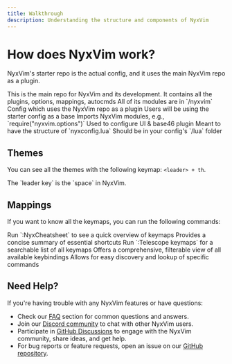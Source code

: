 ```yaml
---
title: Walkthrough
description: Understanding the structure and components of NyxVim
---
```


# How does NyxVim work?

NyxVim's starter repo is the actual config, and it uses the main NyxVim repo as a plugin.

<CardGroup cols={2}>
  <Card title="NyxVim" icon="code-branch" href="https://github.com/nyxvim/nyxvim">
    This is the main repo for NyxVim and its development.
    It contains all the plugins, options, mappings, autocmds
    All of its modules are in `/nyxvim`
  </Card>
  <Card title="Starter (Windows)" icon="play" href="https://github.com/nyxvim/windows">
    Config which uses the NyxVim repo as a plugin
    Users will be using the starter config as a base
    Imports NyxVim modules, e.g., `require("nyxvim.options")`
  </Card>
</CardGroup>

<Card title="Nyxrc.lua" icon="gear" href="https://github.com/NyxVim/ui/blob/main/lua/nyxconfig.lua">
  Used to configure UI & base46 plugin
  Meant to have the structure of `nyxconfig.lua`
  Should be in your config's `/lua` folder
</Card>

## Themes

You can see all the themes with the following keymap: `<leader> + th`.

<Tip>
The `leader key` is the `space` in NyxVim.
</Tip>

## Mappings

If you want to know all the keymaps, you can run the following commands:

<CardGroup cols={2}>
  <Card title="NyxCheatsheet" icon="book-open">
    Run `:NyxCheatsheet` to see a quick overview of keymaps
    Provides a concise summary of essential shortcuts
  </Card>
  <Card title="Telescope keymaps" icon="telescope">
    Run `:Telescope keymaps` for a searchable list of all keymaps
    Offers a comprehensive, filterable view of all available keybindings
    Allows for easy discovery and lookup of specific commands
  </Card>
</CardGroup>

## Need Help?

If you're having trouble with any NyxVim features or have questions:

- Check our [FAQ](/overview/faq) section for common questions and answers.
- Join our [Discord community](https://nyxb.space) to chat with other NyxVim users.
- Participate in [GitHub Discussions](https://github.com/NyxVim/NyxVim/discussions) to engage with the NyxVim community, share ideas, and get help.
- For bug reports or feature requests, open an issue on our [GitHub repository](https://github.com/NyxVim/NyxVim/issues).
